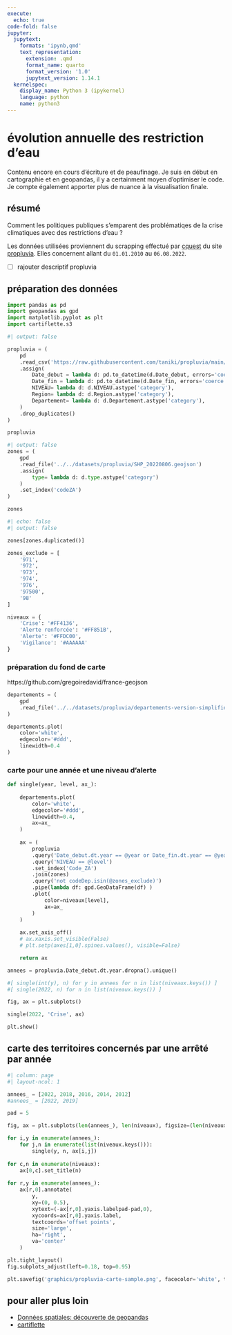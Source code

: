 ```yaml
---
execute:
  echo: true
code-fold: false
jupyter:
  jupytext:
    formats: 'ipynb,qmd'
    text_representation:
      extension: .qmd
      format_name: quarto
      format_version: '1.0'
      jupytext_version: 1.14.1
  kernelspec:
    display_name: Python 3 (ipykernel)
    language: python
    name: python3
---
```


# évolution annuelle des restriction d'eau

:::{.callout-important appearance="simple"}
Contenu encore en cours d'écriture et de peaufinage. Je suis en début en cartographie et en geopandas, il y a certainment moyen d'optimiser le code. Je compte également apporter plus de nuance à la visualisation finale.
:::

## résumé

Comment les politiques publiques s'emparent des problématiqes de la crise climatiques avec des restrictions d'eau ?

Les données utilisées proviennent du scrapping effectué par [cquest] du site [propluvia]. Elles concernent allant du `01.01.2010 ` au `06.08.2022`.

- [ ] rajouter descriptif propluvia

[cquest]: data.cquest.org/propluvia/
[propluvia]: http://propluvia.developpement-durable.gouv.fr/

## préparation des données

```python
import pandas as pd
import geopandas as gpd
import matplotlib.pyplot as plt
import cartiflette.s3
```

```python
#| output: false

propluvia = (
	pd
	.read_csv('https://raw.githubusercontent.com/taniki/propluvia/main/propluvia.csv')
	.assign(
		Date_debut = lambda d: pd.to_datetime(d.Date_debut, errors='coerce'),
		Date_fin = lambda d: pd.to_datetime(d.Date_fin, errors='coerce'),
		NIVEAU= lambda d: d.NIVEAU.astype('category'),
		Region= lambda d: d.Region.astype('category'),
		Departement= lambda d: d.Departement.astype('category'),
	)
	.drop_duplicates()
)

propluvia
```

```python
#| output: false
zones = (
    gpd
    .read_file('../../datasets/propluvia/SHP_20220806.geojson')
    .assign(
        type= lambda d: d.type.astype('category')
    )
    .set_index('codeZA')
)

zones
```

```python
#| echo: false
#| output: false

zones[zones.duplicated()]
```

```python
zones_exclude = [
    '971',
    '972',
    '973',
    '974',
    '976',
    '97500',
    '98'
]
```

```python
niveaux = {
    'Crise': '#FF4136',
    'Alerte renforcée': '#FF851B',
    'Alerte': '#FFDC00',
    'Vigilance': '#AAAAAA'
}
```

### préparation du fond de carte

https://github.com/gregoiredavid/france-geojson

```python
departements = (
    gpd
    .read_file('../../datasets/propluvia/departements-version-simplifiee.geojson')
)

departements.plot(
    color='white',
    edgecolor='#ddd',
    linewidth=0.4
)
```

### carte pour une année et une niveau d'alerte

```python
def single(year, level, ax_):
    
    departements.plot(
        color='white',
        edgecolor='#ddd',
        linewidth=0.4,
        ax=ax_
    )
    
    ax = (
        propluvia
        .query('Date_debut.dt.year == @year or Date_fin.dt.year == @year')
        .query('NIVEAU == @level')
        .set_index('Code_ZA')
        .join(zones)
        .query('not codeDep.isin(@zones_exclude)')
        .pipe(lambda df: gpd.GeoDataFrame(df) )
        .plot(
            color=niveaux[level],
            ax=ax_
        )
    )
    
    ax.set_axis_off()
    # ax.xaxis.set_visible(False)
    # plt.setp(axes[1,0].spines.values(), visible=False)

    return ax

annees = propluvia.Date_debut.dt.year.dropna().unique()

#[ single(int(y), n) for y in annees for n in list(niveaux.keys()) ]
#[ single(2022, n) for n in list(niveaux.keys()) ]

fig, ax = plt.subplots()

single(2022, 'Crise', ax)

plt.show()
```

## carte des territoires concernés par une arrêté par année

```python
#| column: page
#| layout-ncol: 1

annees_ = [2022, 2018, 2016, 2014, 2012]
#annees_ = [2022, 2019]

pad = 5

fig, ax = plt.subplots(len(annees_), len(niveaux), figsize=(len(niveaux)*4, len(annees_)*4), sharex='all', sharey='all')

for i,y in enumerate(annees_):
    for j,n in enumerate(list(niveaux.keys())):
        single(y, n, ax[i,j])
        
for c,n in enumerate(niveaux):
    ax[0,c].set_title(n)
    
for r,y in enumerate(annees_):
    ax[r,0].annotate(
        y,
        xy=(0, 0.5),
        xytext=(-ax[r,0].yaxis.labelpad-pad,0),                    
        xycoords=ax[r,0].yaxis.label,
        textcoords='offset points',
        size='large',
        ha='right',
        va='center'
    )

plt.tight_layout()
fig.subplots_adjust(left=0.18, top=0.95)

plt.savefig('graphics/propluvia-carte-sample.png', facecolor='white', transparent=False)
```

## pour aller plus loin

- [Données spatiales: découverte de geopandas](https://linogaliana-teaching.netlify.app/geopandas/)
- [cartiflette](https://github.com/InseeFrLab/cartiflette)
